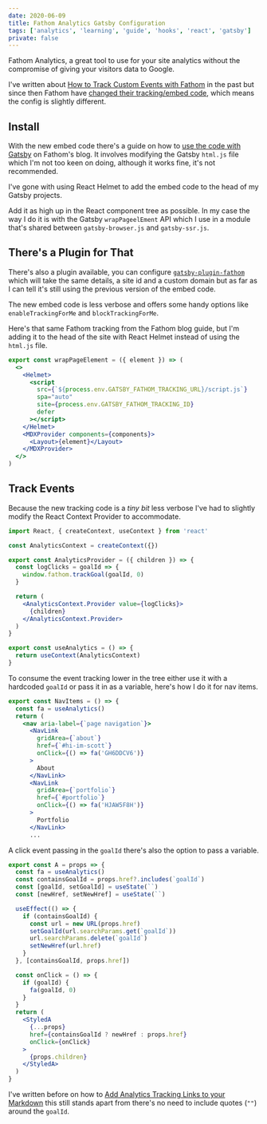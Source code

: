 ```yaml
---
date: 2020-06-09
title: Fathom Analytics Gatsby Configuration
tags: ['analytics', 'learning', 'guide', 'hooks', 'react', 'gatsby']
private: false
---
```


Fathom Analytics, a great tool to use for your site analytics without
the compromise of giving your visitors data to Google.

I've written about [How to Track Custom Events with Fathom] in the
past but since then Fathom have [changed their tracking/embed code],
which means the config is slightly different.

## Install

With the new embed code there's a guide on how to [use the code with
Gatsby] on Fathom's blog. It involves modifying the Gatsby `html.js`
file which I'm not too keen on doing, although it works fine, it's not
recommended.

I've gone with using React Helmet to add the embed code to the head of
my Gatsby projects.

Add it as high up in the React component tree as possible. In my case
the way I do it is with the Gatsby `wrapPageelEment` API which I use
in a module that's shared between `gatsby-browser.js` and
`gatsby-ssr.js`.

## There's a Plugin for That

There's also a plugin available, you can configure
[`gatsby-plugin-fathom`] which will take the same details, a site id
and a custom domain but as far as I can tell it's still using the
previous version of the embed code.

The new embed code is less verbose and offers some handy options like
`enableTrackingForMe` and `blockTrackingForMe`.

Here's that same Fathom tracking from the Fathom blog guide, but I'm
adding it to the head of the site with React Helmet instead of using
the `html.js` file.

```jsx
export const wrapPageElement = ({ element }) => (
  <>
    <Helmet>
      <script
        src={`${process.env.GATSBY_FATHOM_TRACKING_URL}/script.js`}
        spa="auto"
        site={process.env.GATSBY_FATHOM_TRACKING_ID}
        defer
      ></script>
    </Helmet>
    <MDXProvider components={components}>
      <Layout>{element}</Layout>
    </MDXProvider>
  </>
)
```

## Track Events

Because the new tracking code is a _tiny bit_ less verbose I've had to
slightly modify the React Context Provider to accommodate.

```jsx
import React, { createContext, useContext } from 'react'

const AnalyticsContext = createContext({})

export const AnalyticsProvider = ({ children }) => {
  const logClicks = goalId => {
    window.fathom.trackGoal(goalId, 0)
  }

  return (
    <AnalyticsContext.Provider value={logClicks}>
      {children}
    </AnalyticsContext.Provider>
  )
}

export const useAnalytics = () => {
  return useContext(AnalyticsContext)
}
```

To consume the event tracking lower in the tree either use it with a
hardcoded `goalId` or pass it in as a variable, here's how I do it for
nav items.

```jsx
export const NavItems = () => {
  const fa = useAnalytics()
  return (
    <nav aria-label={`page navigation`}>
      <NavLink
        gridArea={`about`}
        href={`#hi-im-scott`}
        onClick={() => fa('GH6DDCV6')}
      >
        About
      </NavLink>
      <NavLink
        gridArea={`portfolio`}
        href={`#portfolio`}
        onClick={() => fa('HJAW5F8H')}
      >
        Portfolio
      </NavLink>
      ...
```

A click event passing in the `goalId` there's also the option to pass
a variable.

```jsx
export const A = props => {
  const fa = useAnalytics()
  const containsGoalId = props.href?.includes(`goalId`)
  const [goalId, setGoalId] = useState(``)
  const [newHref, setNewHref] = useState(``)

  useEffect(() => {
    if (containsGoalId) {
      const url = new URL(props.href)
      setGoalId(url.searchParams.get(`goalId`))
      url.searchParams.delete(`goalId`)
      setNewHref(url.href)
    }
  }, [containsGoalId, props.href])

  const onClick = () => {
    if (goalId) {
      fa(goalId, 0)
    }
  }
  return (
    <StyledA
      {...props}
      href={containsGoalId ? newHref : props.href}
      onClick={onClick}
    >
      {props.children}
    </StyledA>
  )
}
```

I've written before on how to [Add Analytics Tracking Links to your
Markdown] this still stands apart from there's no need to include
quotes (`""`) around the `goalId`.

[how to track custom events with fathom]:
  http://localhost:4512/2020/01/02/track-custom-events-with-fathom-analytics
[changed their tracking/embed code]:
  https://usefathom.com/support/tracking
[use the code with gatsby]:
  https://usefathom.com/integrations/gatsbyjs
[`gatsby-plugin-fathom`]:
  https://www.gatsbyjs.org/packages/gatsby-plugin-fathom/
[add analytics tracking links to your markdown]:
  https://scottspence.com/2020/04/18/add-tracking-links-to-your-markdown/
